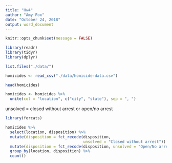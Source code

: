 ```yaml
---
title: "Hw4"
author: "Amy Fox"
date: "October 24, 2018"
output: word_document
---
```


```r
knitr::opts_chunk$set(message = FALSE)
```

```r
library(readr)
library(tidyr)
library(dplyr)
```


```r
list.files("./data/")
```

```r
homicides <- read_csv("./data/homicide-data.csv")
```

```r
head(homicides)
```

```r
homicides <- homicides %>%
  unite(col = "location", c("city", "state"), sep = ", ")
```

unsolved = closed without arrest or open/no arrest
```r
library(forcats)

homicides %>%
  select(location, disposition) %>%
  mutate(disposition = fct_recode(disposition, 
                                  unsolved = "Closed without arrest")) %>%
  mutate(disposition = fct_recode(disposition, unsolved = "Open/No arrest")) %>%
  group_by(location, disposition) %>%
  count() 
```





